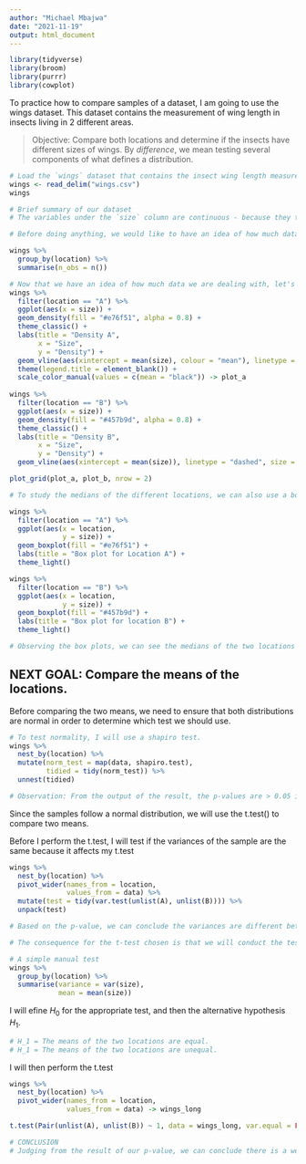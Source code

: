 ```yaml
---
author: "Michael Mbajwa"
date: "2021-11-19"
output: html_document
---
```

  
```r
library(tidyverse)
library(broom)
library(purrr)
library(cowplot)
```
  
To practice how to compare samples of a dataset, I am going to use the wings dataset. This dataset contains the measurement of wing length in insects living in 2 different areas.

> Objective: Compare both locations and determine if the insects have different sizes of wings. By _difference_, we mean testing several components of what defines a distribution.



```r
# Load the `wings` dataset that contains the insect wing length measured in two different locations.
wings <- read_delim("wings.csv")
wings
```


```r

# Brief summary of our dataset
# The variables under the `size` column are continuous - because they take real numbered values. The variables under the `location` column on the other hand are categorical.
```



```r
# Before doing anything, we would like to have an idea of how much data we are dealing with: globally and per location. How many observations do we have per location?

wings %>%
  group_by(location) %>%
  summarise(n_obs = n())
```



```r
# Now that we have an idea of how much data we are dealing with, let's represent the densities of our datasets graphically.
wings %>%
  filter(location == "A") %>%
  ggplot(aes(x = size)) +
  geom_density(fill = "#e76f51", alpha = 0.8) +
  theme_classic() +
  labs(title = "Density A",
       x = "Size",
       y = "Density") +
  geom_vline(aes(xintercept = mean(size), colour = "mean"), linetype = "dashed", size = 1) +
  theme(legend.title = element_blank()) +
  scale_color_manual(values = c(mean = "black")) -> plot_a
  
wings %>%
  filter(location == "B") %>%
  ggplot(aes(x = size)) +
  geom_density(fill = "#457b9d", alpha = 0.8) +
  theme_classic() +
  labs(title = "Density B",
       x = "Size",
       y = "Density") +
  geom_vline(aes(xintercept = mean(size)), linetype = "dashed", size = 1) -> plot_b

plot_grid(plot_a, plot_b, nrow = 2)
```



```r
# To study the medians of the different locations, we can also use a box plot

wings %>%
  filter(location == "A") %>%
  ggplot(aes(x = location,
             y = size)) +
  geom_boxplot(fill = "#e76f51") +
  labs(title = "Box plot for Location A") +
  theme_light()
```


```r
wings %>%
  filter(location == "B") %>%
  ggplot(aes(x = location,
             y = size)) +
  geom_boxplot(fill = "#457b9d") +
  labs(title = "Box plot for location B") +
  theme_light()
```



```r
# Observing the box plots, we can see the medians of the two locations appear different.
```


## NEXT GOAL: Compare the means of the locations.

Before comparing the two means, we need to ensure that both distributions are normal in order to determine which test we should use. 


```r
# To test normality, I will use a shapiro test.
wings %>%
  nest_by(location) %>%
  mutate(norm_test = map(data, shapiro.test),
         tidied = tidy(norm_test)) %>%
  unnest(tidied)
```


```r
# Observation: From the output of the result, the p-values are > 0.05 implying that the distributions of locations A and B are not significantly different from the normal distribution. We can assume there is strong evidence A and B follow the normal distribution.
```

Since the samples follow a normal distribution, we will use the t.test() to compare two means.



Before I perform the t.test, I will test if the variances of the sample are the same because it affects my t.test

```r

wings %>%
  nest_by(location) %>%
  pivot_wider(names_from = location,
              values_from = data) %>%
  mutate(test = tidy(var.test(unlist(A), unlist(B)))) %>%
  unpack(test)

# Based on the p-value, we can conclude the variances are different between the 2 locations.

# The consequence for the t-test chosen is that we will conduct the test with a welch correction/adjustment.
```
```r
# A simple manual test
wings %>%
  group_by(location) %>%
  summarise(variance = var(size),
            mean = mean(size))
```



I will efine $H_0$ for the appropriate test, and then the alternative hypothesis $H_1$.

```r
# H_1 = The means of the two locations are equal.
# H_1 = The means of the two locations are unequal.
```


I will then perform the t.test
```r
wings %>%
  nest_by(location) %>%
  pivot_wider(names_from = location,
              values_from = data) -> wings_long

t.test(Pair(unlist(A), unlist(B)) ~ 1, data = wings_long, var.equal = FALSE)
```

```r
# CONCLUSION
# Judging from the result of our p-value, we can conclude there is a weak evidence that the means are unequal. This mean the means are not significantly different from each other.
```

